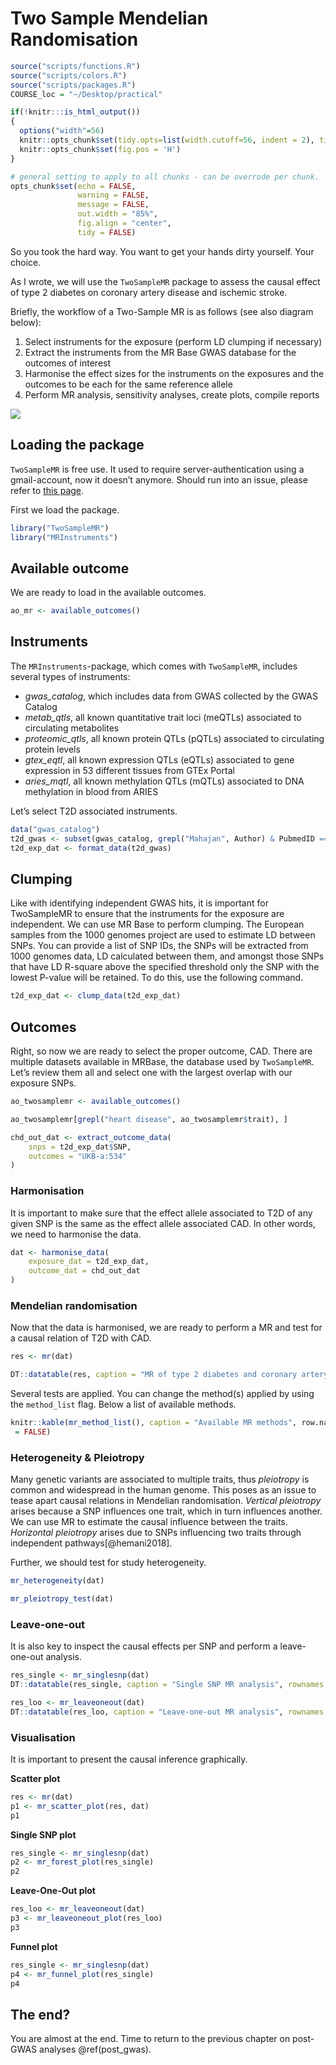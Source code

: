 # Two Sample Mendelian Randomisation {#mr_twosamplemr}
<!-- ![](./img/_headers/banner_man_standing_dna.png){width=100%} -->
```r
source("scripts/functions.R")
source("scripts/colors.R")
source("scripts/packages.R")
COURSE_loc = "~/Desktop/practical"
```

```r
if(!knitr:::is_html_output())
{
  options("width"=56)
  knitr::opts_chunk$set(tidy.opts=list(width.cutoff=56, indent = 2), tidy = TRUE)
  knitr::opts_chunk$set(fig.pos = 'H')
}
```

```r
# general setting to apply to all chunks - can be overrode per chunk.
opts_chunk$set(echo = FALSE, 
               warning = FALSE, 
               message = FALSE, 
               out.width = "85%", 
               fig.align = "center", 
               tidy = FALSE)
```
So you took the hard way. You want to get your hands dirty yourself. Your choice. 

As I wrote, we will use the `TwoSampleMR` package to assess the causal effect of type 2 diabetes on coronary artery disease and ischemic stroke.

Briefly, the workflow of a Two-Sample MR is as follows (see also diagram below):

1. Select instruments for the exposure (perform LD clumping if necessary)
2. Extract the instruments from the MR Base GWAS database for the outcomes of interest
3. Harmonise the effect sizes for the instruments on the exposures and the outcomes to be each for the same reference allele
4. Perform MR analysis, sensitivity analyses, create plots, compile reports

![](img/twosamplemr.png)

## Loading the package

`TwoSampleMR` is free use. It used to require server-authentication using a gmail-account, now it doesn't anymore. Should run into an issue, please refer to [this page](https://mrcieu.github.io/TwoSampleMR/articles/introduction.html){target="_blank"}.

First we load the package.
```r
library("TwoSampleMR")
library("MRInstruments")
```

## Available outcome

We are ready to load in the available outcomes. 
```r
ao_mr <- available_outcomes()

```

## Instruments

The `MRInstruments`-package, which comes with `TwoSampleMR`, includes several types of instruments:

- _gwas_catalog_, which includes data from GWAS collected by the GWAS Catalog
- _metab_qtls_, all known quantitative trait loci (meQTLs) associated to circulating metabolites
- _proteomic_qtls_, all known protein QTLs (pQTLs) associated to circulating protein levels
- _gtex_eqtl_, all known expression QTLs (eQTLs) associated to gene expression in 53 different tissues from GTEx Portal
- _aries_mqtl_, all known methylation QTLs (mQTLs) associated to DNA methylation in blood from ARIES


Let's select T2D associated instruments.

```r
data("gwas_catalog")
t2d_gwas <- subset(gwas_catalog, grepl("Mahajan", Author) & PubmedID == "24509480" & Phenotype == "Type 2 diabetes")
t2d_exp_dat <- format_data(t2d_gwas)

```

## Clumping

Like with identifying independent GWAS hits, it is important for TwoSampleMR to ensure that the instruments for the exposure are independent. We can use MR Base to perform clumping. The European samples from the 1000 genomes project are used to estimate LD between SNPs. You can provide a list of SNP IDs, the SNPs will be extracted from 1000 genomes data, LD calculated between them, and amongst those SNPs that have LD R-square above the specified threshold only the SNP with the lowest P-value will be retained. To do this, use the following command.

```r
t2d_exp_dat <- clump_data(t2d_exp_dat)
```

## Outcomes

Right, so now we are ready to select the proper outcome, CAD. There are multiple datasets available in MRBase, the database used by `TwoSampleMR`. Let's review them all and select one with the largest overlap with our exposure SNPs.

```r
ao_twosamplemr <- available_outcomes()

ao_twosamplemr[grepl("heart disease", ao_twosamplemr$trait), ]

chd_out_dat <- extract_outcome_data(
    snps = t2d_exp_dat$SNP,
    outcomes = "UKB-a:534"
)
```

### Harmonisation

It is important to make sure that the effect allele associated to T2D of any given SNP is the same as the effect allele associated CAD. In other words, we need to harmonise the data.

```r
dat <- harmonise_data(
    exposure_dat = t2d_exp_dat,
    outcome_dat = chd_out_dat
)
```

<!-- ### Drop duplicate datasets -->
<!-- After data harmonisation, users may find that their dataset contains duplicate exposure-outcome summary sets. This can arise, for example, when a GWAS consortium has released multiple results from separate GWAS analyses for the same trait.  -->
<!-- The best thing to do, is to prune the datasets so that only the exposure-outcome combination with the highested expected power is retained.  -->
<!-- In our case we only have 1 dataset for the exposure and 1 for the outcome. But if you don't, you can use the command below. -->

<!-- ```{r MR_powerprune} -->

<!-- dat <- power_prune(dat,  -->
<!--                    method = 1, -->
<!--                    dist.outcome = "binary") -->

<!-- ``` -->

### Mendelian randomisation

Now that the data is harmonised, we are ready to perform a MR and test for a causal relation of T2D with CAD.
```r
res <- mr(dat)

DT::datatable(res, caption = "MR of type 2 diabetes and coronary artery disease", rownames = FALSE)
```

Several tests are applied. You can change the method(s) applied by using the `method_list` flag. Below a list of available methods.

```r
knitr::kable(mr_method_list(), caption = "Available MR methods", row.names
 = FALSE)

```

### Heterogeneity & Pleiotropy

Many genetic variants are associated to multiple traits, thus _pleiotropy_ is common and widespread in the human genome. This poses as an issue to tease apart causal relations in Mendelian randomisation.
_Vertical pleiotropy_ arises because a SNP influences one trait, which in turn influences another. We can use MR to estimate the causal influence between the traits.
_Horizontal pleiotropy_ arises due to SNPs influencing two traits through independent pathways[@hemani2018].

Further, we should test for study heterogeneity.

```r
mr_heterogeneity(dat)

mr_pleiotropy_test(dat)
```

### Leave-one-out

It is also key to inspect the causal effects per SNP and perform a leave-one-out analysis.

```r
res_single <- mr_singlesnp(dat)
DT::datatable(res_single, caption = "Single SNP MR analysis", rownames = FALSE)

res_loo <- mr_leaveoneout(dat)
DT::datatable(res_loo, caption = "Leave-one-out MR analysis", rownames = FALSE)
```

### Visualisation

It is important to present the causal inference graphically.

**Scatter plot**

```r
res <- mr(dat)
p1 <- mr_scatter_plot(res, dat)
p1
```

**Single SNP plot**

```r
res_single <- mr_singlesnp(dat)
p2 <- mr_forest_plot(res_single)
p2
```

**Leave-One-Out plot**
```r
res_loo <- mr_leaveoneout(dat)
p3 <- mr_leaveoneout_plot(res_loo)
p3
```

**Funnel plot**
```r
res_single <- mr_singlesnp(dat)
p4 <- mr_funnel_plot(res_single)
p4
```

<!-- ```{r MR_editing} -->
<!-- generate_odds_ratios(res) -->

<!-- res <- mr(dat) -->
<!-- het <- mr_heterogeneity(dat) -->
<!-- plt <- mr_pleiotropy_test(dat) -->
<!-- sin <- mr_singlesnp(dat) -->

<!-- all_res <- combine_all_mrresults(res, het, -->
<!--                                plt, sin, -->
<!--                                ao_slc = TRUE, -->
<!--                                Exp=TRUE, -->
<!--                                split.exposure = FALSE, -->
<!--                                split.outcome = TRUE) -->

<!-- head(all_res[,c("Method","outcome","exposure","nsnp","b","se","pval","intercept","intercept_se","intercept_pval","Q","Q_df","Q_pval","consortium","ncase","ncontrol","pmid","population")]) -->

<!-- DT::datatable(all_res) -->
<!-- ``` -->

## The end?

You are almost at the end. Time to return to the previous chapter on post-GWAS analyses \@ref(post_gwas).

<!-- ```{js, echo = FALSE} -->
<!-- title=document.getElementById('header'); -->
<!-- title.innerHTML = '<img src="img/_headers/banner_man_standing_dna.png" alt="TwoSample Mendelian Randomization">' + title.innerHTML -->
<!-- ``` -->
